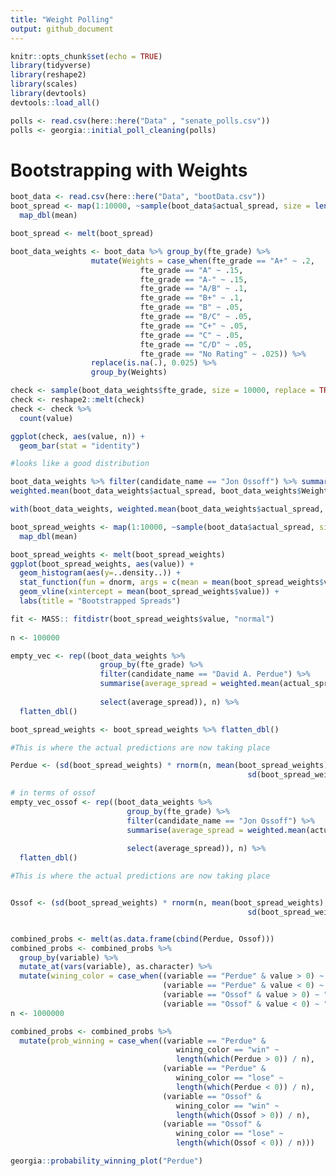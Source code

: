 ```yaml
---
title: "Weight Polling"
output: github_document
---
```


```r
knitr::opts_chunk$set(echo = TRUE)
library(tidyverse)
library(reshape2)
library(scales)
library(devtools)
devtools::load_all()
```


```r
polls <- read.csv(here::here("Data" , "senate_polls.csv"))
polls <- georgia::initial_poll_cleaning(polls)
```

# Bootstrapping with Weights

```r
boot_data <- read.csv(here::here("Data", "bootData.csv"))
boot_spread <- map(1:10000, ~sample(boot_data$actual_spread, size = length(boot_data), replace = TRUE)) %>%
  map_dbl(mean)

boot_spread <- melt(boot_spread)
```

```r
boot_data_weights <- boot_data %>% group_by(fte_grade) %>%
                  mutate(Weights = case_when(fte_grade == "A+" ~ .2,
                             fte_grade == "A" ~ .15,
                             fte_grade == "A-" ~ .15,
                             fte_grade == "A/B" ~ .1,
                             fte_grade == "B+" ~ .1,
                             fte_grade == "B" ~ .05,
                             fte_grade == "B/C" ~ .05,
                             fte_grade == "C+" ~ .05,
                             fte_grade == "C" ~ .05,
                             fte_grade == "C/D" ~ .05,
                             fte_grade == "No Rating" ~ .025)) %>%
                  replace(is.na(.), 0.025) %>%
                  group_by(Weights)

check <- sample(boot_data_weights$fte_grade, size = 10000, replace = TRUE, prob = boot_data_weights$Weights)
check <- reshape2::melt(check)
check <- check %>%
  count(value)

ggplot(check, aes(value, n)) +
  geom_bar(stat = "identity")

#looks like a good distribution
```

```r
boot_data_weights %>% filter(candidate_name == "Jon Ossoff") %>% summarise(fjdklas = weighted.mean(actual_spread, (Weights)))
weighted.mean(boot_data_weights$actual_spread, boot_data_weights$Weights)

with(boot_data_weights, weighted.mean(boot_data_weights$actual_spread, boot_data_weights$Weights))
```


```r
boot_spread_weights <- map(1:10000, ~sample(boot_data$actual_spread, size = length(boot_data$actual_spread), replace = TRUE, prob = boot_data_weights$Weights)) %>%
  map_dbl(mean)

boot_spread_weights <- melt(boot_spread_weights)
ggplot(boot_spread_weights, aes(value)) +
  geom_histogram(aes(y=..density..)) +
  stat_function(fun = dnorm, args = c(mean = mean(boot_spread_weights$value), sd = sd(boot_spread_weights$value))) +
  geom_vline(xintercept = mean(boot_spread_weights$value)) +
  labs(title = "Bootstrapped Spreads")
```

```r
fit <- MASS:: fitdistr(boot_spread_weights$value, "normal")
  
n <- 100000

empty_vec <- rep((boot_data_weights %>%
                    group_by(fte_grade) %>%
                    filter(candidate_name == "David A. Perdue") %>%
                    summarise(average_spread = weighted.mean(actual_spread, Weights)) %>%
                    
                    select(average_spread)), n) %>%
  flatten_dbl()

boot_spread_weights <- boot_spread_weights %>% flatten_dbl()

#This is where the actual predictions are now taking place

Perdue <- (sd(boot_spread_weights) * rnorm(n, mean(boot_spread_weights), 
                                                     sd(boot_spread_weights))) + empty_vec 

# in terms of ossof
empty_vec_ossof <- rep((boot_data_weights %>%
                          group_by(fte_grade) %>%
                          filter(candidate_name == "Jon Ossoff") %>%
                          summarise(average_spread = weighted.mean(actual_spread, Weights)) %>%
                          
                          select(average_spread)), n) %>%
  flatten_dbl()

#This is where the actual predictions are now taking place


Ossof <- (sd(boot_spread_weights) * rnorm(n, mean(boot_spread_weights), 
                                                     sd(boot_spread_weights))) + empty_vec_ossof 


combined_probs <- melt(as.data.frame(cbind(Perdue, Ossof)))
combined_probs <- combined_probs %>% 
  group_by(variable) %>%
  mutate_at(vars(variable), as.character) %>%
  mutate(wining_color = case_when((variable == "Perdue" & value > 0) ~ "win",
                                  (variable == "Perdue" & value < 0) ~ "lose",
                                  (variable == "Ossof" & value > 0) ~ "win",
                                  (variable == "Ossof" & value < 0) ~ "lose"))
n <- 1000000

combined_probs <- combined_probs %>%
  mutate(prob_winning = case_when((variable == "Perdue" & 
                                     wining_color == "win" ~ 
                                     length(which(Perdue > 0)) / n),
                                  (variable == "Perdue" & 
                                     wining_color == "lose" ~ 
                                     length(which(Perdue < 0)) / n),
                                  (variable == "Ossof" & 
                                     wining_color == "win" ~ 
                                     length(which(Ossof > 0)) / n),
                                  (variable == "Ossof" & 
                                     wining_color == "lose" ~ 
                                     length(which(Ossof < 0)) / n)))
```



```r
georgia::probability_winning_plot("Perdue")
```

